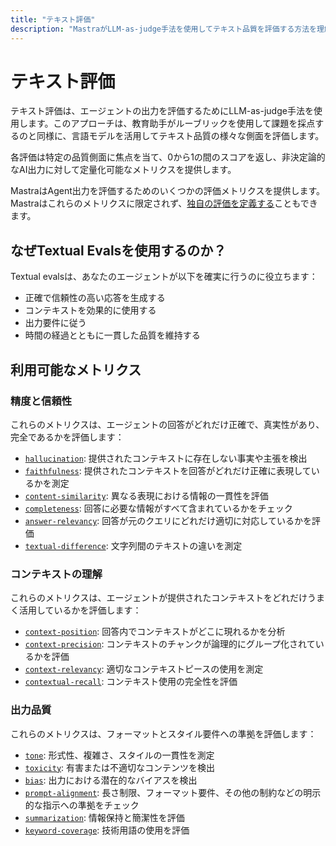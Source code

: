 ```yaml
---
title: "テキスト評価"
description: "MastraがLLM-as-judge手法を使用してテキスト品質を評価する方法を理解します。"
---
```





# テキスト評価

<ScorerCallout />

テキスト評価は、エージェントの出力を評価するためにLLM-as-judge手法を使用します。このアプローチは、教育助手がルーブリックを使用して課題を採点するのと同様に、言語モデルを活用してテキスト品質の様々な側面を評価します。

各評価は特定の品質側面に焦点を当て、0から1の間のスコアを返し、非決定論的なAI出力に対して定量化可能なメトリクスを提供します。

MastraはAgent出力を評価するためのいくつかの評価メトリクスを提供します。Mastraはこれらのメトリクスに限定されず、[独自の評価を定義する](/docs/evals/custom-eval)こともできます。



## なぜTextual Evalsを使用するのか？

Textual evalsは、あなたのエージェントが以下を確実に行うのに役立ちます：

- 正確で信頼性の高い応答を生成する
- コンテキストを効果的に使用する
- 出力要件に従う
- 時間の経過とともに一貫した品質を維持する



## 利用可能なメトリクス

### 精度と信頼性

これらのメトリクスは、エージェントの回答がどれだけ正確で、真実性があり、完全であるかを評価します：

- [`hallucination`](/reference/evals/hallucination): 提供されたコンテキストに存在しない事実や主張を検出
- [`faithfulness`](/reference/evals/faithfulness): 提供されたコンテキストを回答がどれだけ正確に表現しているかを測定
- [`content-similarity`](/reference/evals/content-similarity): 異なる表現における情報の一貫性を評価
- [`completeness`](/reference/evals/completeness): 回答に必要な情報がすべて含まれているかをチェック
- [`answer-relevancy`](/reference/evals/answer-relevancy): 回答が元のクエリにどれだけ適切に対応しているかを評価
- [`textual-difference`](/reference/evals/textual-difference): 文字列間のテキストの違いを測定

### コンテキストの理解

これらのメトリクスは、エージェントが提供されたコンテキストをどれだけうまく活用しているかを評価します：

- [`context-position`](/reference/evals/context-position): 回答内でコンテキストがどこに現れるかを分析
- [`context-precision`](/reference/evals/context-precision): コンテキストのチャンクが論理的にグループ化されているかを評価
- [`context-relevancy`](/reference/evals/context-relevancy): 適切なコンテキストピースの使用を測定
- [`contextual-recall`](/reference/evals/contextual-recall): コンテキスト使用の完全性を評価

### 出力品質

これらのメトリクスは、フォーマットとスタイル要件への準拠を評価します：

- [`tone`](/reference/evals/tone-consistency): 形式性、複雑さ、スタイルの一貫性を測定
- [`toxicity`](/reference/evals/toxicity): 有害または不適切なコンテンツを検出
- [`bias`](/reference/evals/bias): 出力における潜在的なバイアスを検出
- [`prompt-alignment`](/reference/evals/prompt-alignment): 長さ制限、フォーマット要件、その他の制約などの明示的な指示への準拠をチェック
- [`summarization`](/reference/evals/summarization): 情報保持と簡潔性を評価
- [`keyword-coverage`](/reference/evals/keyword-coverage): 技術用語の使用を評価
